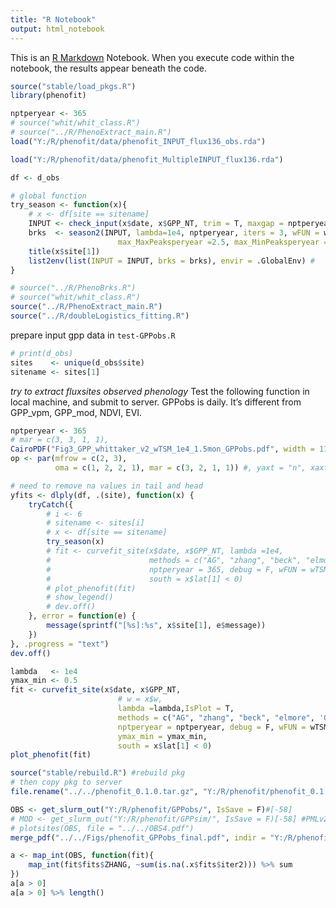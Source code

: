 ```yaml
---
title: "R Notebook"
output: html_notebook
---
```


This is an [R Markdown](http://rmarkdown.rstudio.com) Notebook. When you execute code within the notebook, the results appear beneath the code. 

```r
source("stable/load_pkgs.R")
library(phenofit)

nptperyear <- 365
# source("whit/whit_class.R")
# source("../R/PhenoExtract_main.R")
load("Y:/R/phenofit/data/phenofit_INPUT_flux136_obs.rda")

load("Y:/R/phenofit/data/phenofit_MultipleINPUT_flux136.rda")

df <- d_obs

# global function
try_season <- function(x){
    # x <- df[site == sitename]
    INPUT <- check_input(x$date, x$GPP_NT, trim = T, maxgap = nptperyear / 4)
    brks  <- season2(INPUT, lambda=1e4, nptperyear, iters = 3, wFUN = wTSM, IsPlot = TRUE,
                        max_MaxPeaksperyear =2.5, max_MinPeaksperyear = 3.5)
    title(x$site[1])
    list2env(list(INPUT = INPUT, brks = brks), envir = .GlobalEnv) #
}
```

```r
# source("../R/PhenoBrks.R")
# source("whit/whit_class.R")
source("../R/PhenoExtract_main.R")
source("../R/doubleLogistics_fitting.R")
```

prepare input gpp data in `test-GPPobs.R`
```r
# print(d_obs)
sites    <- unique(d_obs$site)
sitename <- sites[1]
```

*try to extract fluxsites observed phenology*
Test the following function in local machine, and submit to server.
GPPobs is daily. It's different from GPP_vpm, GPP_mod, NDVI, EVI.

```r
nptperyear <- 365
# mar = c(3, 3, 1, 1),
CairoPDF("Fig3_GPP_whittaker_v2_wTSM_1e4_1.5mon_GPPobs.pdf", width = 11, height = 6)
op <- par(mfrow = c(2, 3),
          oma = c(1, 2, 2, 1), mar = c(3, 2, 1, 1)) #, yaxt = "n", xaxt = "n"

# need to remove na values in tail and head
yfits <- dlply(df, .(site), function(x) {
    tryCatch({
        # i <- 6
        # sitename <- sites[i]
        # x <- df[site == sitename]
        try_season(x)
        # fit <- curvefit_site(x$date, x$GPP_NT, lambda =1e4,
        #                      methods = c("AG", "zhang", "beck", "elmore", 'Gu'), #,"klos"
        #                      nptperyear = 365, debug = F, wFUN = wTSM,
        #                      south = x$lat[1] < 0)
        # plot_phenofit(fit)
        # show_legend()
        # dev.off()
    }, error = function(e) {
        message(sprintf("[%s]:%s", x$site[1], e$message))
    })
}, .progress = "text")
dev.off()

lambda   <- 1e4
ymax_min <- 0.5
fit <- curvefit_site(x$date, x$GPP_NT, 
                        # w = x$w, 
                        lambda =lambda,IsPlot = T, 
                        methods = c("AG", "zhang", "beck", "elmore", 'Gu'), #,"klos"
                        nptperyear = nptperyear, debug = F, wFUN = wTSM, 
                        ymax_min = ymax_min, 
                        south = x$lat[1] < 0)
plot_phenofit(fit)
```

```r
source("stable/rebuild.R") #rebuild pkg
# then copy pkg to server
file.rename("../../phenofit_0.1.0.tar.gz", "Y:/R/phenofit/phenofit_0.1.0.tar.gz")
```

```r
OBS <- get_slurm_out("Y:/R/phenofit/GPPobs/", IsSave = F)#[-58]
# MOD <- get_slurm_out("Y:/R/phenofit/GPPsim/", IsSave = F)[-58] #PMLv2 GPP
# plotsites(OBS, file = "../../OBS4.pdf")
merge_pdf("../../Figs/phenofit_GPPobs_final.pdf", indir = "Y:/R/phenofit/Figs/")
```

```r
a <- map_int(OBS, function(fit){
    map_int(fit$fits$ZHANG, ~sum(is.na(.x$fits$iter2))) %>% sum
})
a[a > 0]
a[a > 0] %>% length()
```
